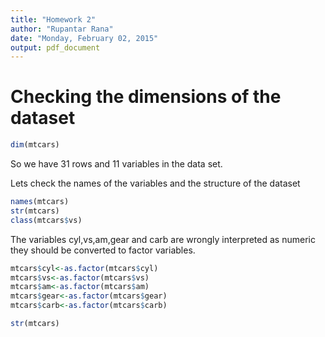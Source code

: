 ```yaml
---
title: "Homework 2"
author: "Rupantar Rana"
date: "Monday, February 02, 2015"
output: pdf_document
---
```

# Checking the dimensions of the dataset
```r
dim(mtcars)

```
So we have 31 rows and 11 variables in the data set.

Lets check the names of the variables and the structure of the dataset
```r
names(mtcars)
str(mtcars)
class(mtcars$vs)
```
The variables cyl,vs,am,gear and carb are wrongly interpreted as numeric they should be converted to factor variables.
```r
mtcars$cyl<-as.factor(mtcars$cyl)
mtcars$vs<-as.factor(mtcars$vs)
mtcars$am<-as.factor(mtcars$am)
mtcars$gear<-as.factor(mtcars$gear)
mtcars$carb<-as.factor(mtcars$carb)

str(mtcars)
```



